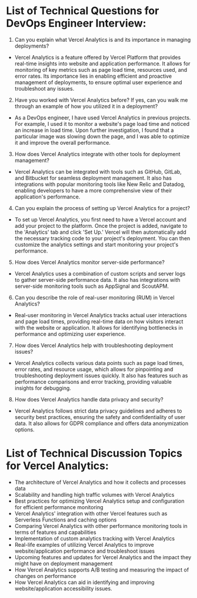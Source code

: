 

# List of Technical Questions for DevOps Engineer Interview:

1. Can you explain what Vercel Analytics is and its importance in managing deployments?
- Vercel Analytics is a feature offered by Vercel Platform that provides real-time insights into website and application performance. It allows for monitoring of key metrics such as page load time, resources used, and error rates. Its importance lies in enabling efficient and proactive management of deployments, to ensure optimal user experience and troubleshoot any issues.

2. Have you worked with Vercel Analytics before? If yes, can you walk me through an example of how you utilized it in a deployment?
- As a DevOps engineer, I have used Vercel Analytics in previous projects. For example, I used it to monitor a website's page load time and noticed an increase in load time. Upon further investigation, I found that a particular image was slowing down the page, and I was able to optimize it and improve the overall performance.

3. How does Vercel Analytics integrate with other tools for deployment management?
- Vercel Analytics can be integrated with tools such as GitHub, GitLab, and Bitbucket for seamless deployment management. It also has integrations with popular monitoring tools like New Relic and Datadog, enabling developers to have a more comprehensive view of their application's performance.

4. Can you explain the process of setting up Vercel Analytics for a project?
- To set up Vercel Analytics, you first need to have a Vercel account and add your project to the platform. Once the project is added, navigate to the 'Analytics' tab and click 'Set Up.' Vercel will then automatically add the necessary tracking code to your project's deployment. You can then customize the analytics settings and start monitoring your project's performance.

5. How does Vercel Analytics monitor server-side performance?
- Vercel Analytics uses a combination of custom scripts and server logs to gather server-side performance data. It also has integrations with server-side monitoring tools such as AppSignal and ScoutAPM.

6. Can you describe the role of real-user monitoring (RUM) in Vercel Analytics?
- Real-user monitoring in Vercel Analytics tracks actual user interactions and page load times, providing real-time data on how visitors interact with the website or application. It allows for identifying bottlenecks in performance and optimizing user experience.

7. How does Vercel Analytics help with troubleshooting deployment issues?
- Vercel Analytics collects various data points such as page load times, error rates, and resource usage, which allows for pinpointing and troubleshooting deployment issues quickly. It also has features such as performance comparisons and error tracking, providing valuable insights for debugging.

8. How does Vercel Analytics handle data privacy and security?
- Vercel Analytics follows strict data privacy guidelines and adheres to security best practices, ensuring the safety and confidentiality of user data. It also allows for GDPR compliance and offers data anonymization options.

# List of Technical Discussion Topics for Vercel Analytics:

- The architecture of Vercel Analytics and how it collects and processes data
- Scalability and handling high traffic volumes with Vercel Analytics
- Best practices for optimizing Vercel Analytics setup and configuration for efficient performance monitoring
- Vercel Analytics' integration with other Vercel features such as Serverless Functions and caching options
- Comparing Vercel Analytics with other performance monitoring tools in terms of features and capabilities
- Implementation of custom analytics tracking with Vercel Analytics
- Real-life examples of utilizing Vercel Analytics to improve website/application performance and troubleshoot issues
- Upcoming features and updates for Vercel Analytics and the impact they might have on deployment management 
- How Vercel Analytics supports A/B testing and measuring the impact of changes on performance 
- How Vercel Analytics can aid in identifying and improving website/application accessibility issues.